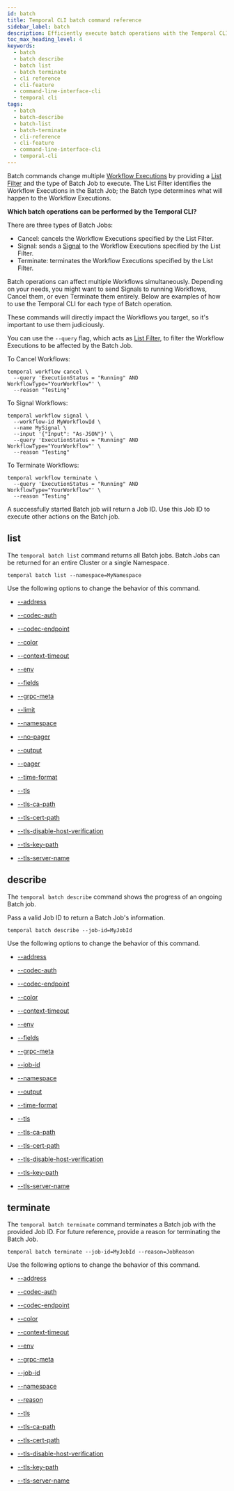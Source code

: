 ```yaml
---
id: batch
title: Temporal CLI batch command reference
sidebar_label: batch
description: Efficiently execute batch operations with the Temporal CLI. Automate and manage bulk operations seamlessly.
toc_max_heading_level: 4
keywords:
  - batch
  - batch describe
  - batch list
  - batch terminate
  - cli reference
  - cli-feature
  - command-line-interface-cli
  - temporal cli
tags:
  - batch
  - batch-describe
  - batch-list
  - batch-terminate
  - cli-reference
  - cli-feature
  - command-line-interface-cli
  - temporal-cli
---
```


Batch commands change multiple [Workflow Executions](/workflows#workflow-execution) by providing a [List Filter](/clusters#visibility) and the type of Batch Job to execute.
The List Filter identifies the Workflow Executions in the Batch Job; the Batch type determines what will happen to the Workflow Executions.

**Which batch operations can be performed by the Temporal CLI?**

There are three types of Batch Jobs:

- Cancel: cancels the Workflow Executions specified by the List Filter.
- Signal: sends a [Signal](/encyclopedia/application-message-passing#signals) to the Workflow Executions specified by the List Filter.
- Terminate: terminates the Workflow Executions specified by the List Filter.

Batch operations can affect multiple Workflows simultaneously.
Depending on your needs, you might want to send Signals to running Workflows, Cancel them, or even Terminate them entirely.
Below are examples of how to use the Temporal CLI for each type of Batch operation.

These commands will directly impact the Workflows you target, so it's important to use them judiciously.

You can use the `--query` flag, which acts as [List Filter](/visibility#list-filter), to filter the Workflow Executions to be affected by the Batch Job.

To Cancel Workflows:

```command
temporal workflow cancel \
  --query 'ExecutionStatus = "Running" AND WorkflowType="YourWorkflow"' \
  --reason "Testing"
```

To Signal Workflows:

```command
temporal workflow signal \
  --workflow-id MyWorkflowId \
  --name MySignal \
  --input '{"Input": "As-JSON"}' \
  --query 'ExecutionStatus = "Running" AND WorkflowType="YourWorkflow"' \
  --reason "Testing"
```

To Terminate Workflows:

```command
temporal workflow terminate \
  --query 'ExecutionStatus = "Running" AND WorkflowType="YourWorkflow"' \
  --reason "Testing"
```

A successfully started Batch job will return a Job ID.
Use this Job ID to execute other actions on the Batch job.

## list

The `temporal batch list` command returns all Batch jobs.
Batch Jobs can be returned for an entire Cluster or a single Namespace.

`temporal batch list --namespace=MyNamespace`

Use the following options to change the behavior of this command.

- [--address](/cli/cmd-options#address)

- [--codec-auth](/cli/cmd-options#codec-auth)

- [--codec-endpoint](/cli/cmd-options#codec-endpoint)

- [--color](/cli/cmd-options#color)

- [--context-timeout](/cli/cmd-options#context-timeout)

- [--env](/cli/cmd-options#env)

- [--fields](/cli/cmd-options#fields)

- [--grpc-meta](/cli/cmd-options#grpc-meta)

- [--limit](/cli/cmd-options#limit)

- [--namespace](/cli/cmd-options#namespace)

- [--no-pager](/cli/cmd-options#no-pager)

- [--output](/cli/cmd-options#output)

- [--pager](/cli/cmd-options#pager)

- [--time-format](/cli/cmd-options#time-format)

- [--tls](/cli/cmd-options#tls)

- [--tls-ca-path](/cli/cmd-options#tls-ca-path)

- [--tls-cert-path](/cli/cmd-options#tls-cert-path)

- [--tls-disable-host-verification](/cli/cmd-options#tls-disable-host-verification)

- [--tls-key-path](/cli/cmd-options#tls-key-path)

- [--tls-server-name](/cli/cmd-options#tls-server-name)

## describe

The `temporal batch describe` command shows the progress of an ongoing Batch job.

Pass a valid Job ID to return a Batch Job's information.

`temporal batch describe --job-id=MyJobId`

Use the following options to change the behavior of this command.

- [--address](/cli/cmd-options#address)

- [--codec-auth](/cli/cmd-options#codec-auth)

- [--codec-endpoint](/cli/cmd-options#codec-endpoint)

- [--color](/cli/cmd-options#color)

- [--context-timeout](/cli/cmd-options#context-timeout)

- [--env](/cli/cmd-options#env)

- [--fields](/cli/cmd-options#fields)

- [--grpc-meta](/cli/cmd-options#grpc-meta)

- [--job-id](/cli/cmd-options#job-id)

- [--namespace](/cli/cmd-options#namespace)

- [--output](/cli/cmd-options#output)

- [--time-format](/cli/cmd-options#time-format)

- [--tls](/cli/cmd-options#tls)

- [--tls-ca-path](/cli/cmd-options#tls-ca-path)

- [--tls-cert-path](/cli/cmd-options#tls-cert-path)

- [--tls-disable-host-verification](/cli/cmd-options#tls-disable-host-verification)

- [--tls-key-path](/cli/cmd-options#tls-key-path)

- [--tls-server-name](/cli/cmd-options#tls-server-name)

## terminate

The `temporal batch terminate` command terminates a Batch job with the provided Job ID.
For future reference, provide a reason for terminating the Batch Job.

`temporal batch terminate --job-id=MyJobId --reason=JobReason`

Use the following options to change the behavior of this command.

- [--address](/cli/cmd-options#address)

- [--codec-auth](/cli/cmd-options#codec-auth)

- [--codec-endpoint](/cli/cmd-options#codec-endpoint)

- [--color](/cli/cmd-options#color)

- [--context-timeout](/cli/cmd-options#context-timeout)

- [--env](/cli/cmd-options#env)

- [--grpc-meta](/cli/cmd-options#grpc-meta)

- [--job-id](/cli/cmd-options#job-id)

- [--namespace](/cli/cmd-options#namespace)

- [--reason](/cli/cmd-options#reason)

- [--tls](/cli/cmd-options#tls)

- [--tls-ca-path](/cli/cmd-options#tls-ca-path)

- [--tls-cert-path](/cli/cmd-options#tls-cert-path)

- [--tls-disable-host-verification](/cli/cmd-options#tls-disable-host-verification)

- [--tls-key-path](/cli/cmd-options#tls-key-path)

- [--tls-server-name](/cli/cmd-options#tls-server-name)
